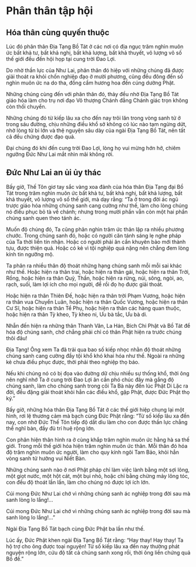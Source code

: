 # Phân thân tập hội  {#phan-than-tap-hoi}
  
## Hóa thân cùng quyến thuộc  {- #hoa-than-cung-quyen-thuoc}
  
Lúc đó phân thân Địa Tạng Bồ Tát ở các nơi có địa ngục trăm nghìn muôn ức bất khả tư, bất khả nghị, bất khả lượng, bất khả thuyết, vô lượng vô số thế giới đều đến hội họp tại cung trời Đao Lợi.  
  
Do nhờ thần lực của Như Lai, phân thân đó hiệp với những chúng đã được giải thoát ra khỏi chốn nghiệp đạo ở mười phương, cũng đều đông đến số nghìn muôn ức na do tha, đồng cầm hương hoa đến cúng dường Phật.  
  
Những chúng cùng đến với phân thân đó, thảy đều nhờ Địa Tạng Bồ Tát giáo hóa làm cho trụ nơi đạo Vô thượng Chánh đẳng Chánh giác trọn không còn thối chuyển.  
  
Những chúng đó từ kiếp lâu xa cho đến nay trôi lăn trong vòng sanh tử ở trong sáu đường, chịu những điều khổ sở không có lúc nào tạm ngừng dứt, nhờ lòng từ bi lớn và thệ nguyện sâu dày của ngài Địa Tạng Bồ Tát, nên tất cả đều chứng được đạo quả.  
  
Đại chúng đó khi đến cung trời Đao Lợi, lòng họ vui mừng hớn hở, chiêm ngưỡng Đức Như Lai mắt nhìn mãi không rời.  
  
## Đức Như Lai an ủi ủy thác  {- #duc-nhu-lai-an-ui-uy-thac}
  
Bấy giờ, Thế Tôn giơ tay sắc vàng xoa đảnh của hóa thân Địa Tạng đại Bồ Tát trong trăm nghìn muôn ức bất khả tư, bất khả nghị, bất khả lượng, bất khả thuyết, vô lượng vô số thế giới, mà dạy rằng: "Ta ở trong đời ác ngũ trược giáo hóa những chúng sanh cang cường như thế, làm cho lòng chúng nó điều phục bỏ tà về chánh; nhưng trong mười phần vẫn còn một hai phần chúng sanh quen theo tánh ác.  
  
Muốn độ chúng đó, Ta cũng phân nghìn trăm ức thân lập ra nhiều phương chước. Trong chúng sanh đó, hoặc có người căn tánh sáng lẹ nghe pháp của Ta thời liền tín nhận. Hoặc có người phải ân cần khuyên bảo mới thành tựu, được thiện quả. Hoặc có kẻ vì tội nghiệp quá nặng nên chẳng đem lòng kính tin ngưỡng mộ.  
  
Ta phân ra nhiều thân độ thoát những hạng chúng sanh mỗi mỗi sai khác như thế. Hoặc hiện ra thân trai, hoặc hiện ra thân gái, hoặc hiện ra thân Trời, Rồng, hoặc hiện ra thân Quỷ, Thần, hoặc hiện ra rừng, núi, sông, ngòi, ao, rạch, suối, làm lợi ích cho mọi người, để rồi đọ họ được giải thoát.  
  
Hoặc hiện ra thân Thiên Đế, hoặc hiện ra thân trời Phạm Vương, hoặc hiện ra thân vua Chuyển Luân, hoặc hiện ra thân Quốc Vương, hoặc hiện ra thân Cư Sĩ, hoặc hiện ra thân Tể Phụ, hoặc hiện ra thân các hàng quan thuộc, hoặc hiện ra thân Tỳ kheo, Tỳ kheo ni, Ưu bà tắc, Ưu bà di.  
  
Nhẫn đến hiện ra những thân Thanh Văn, La Hán, Bích Chi Phật và Bồ Tát để hóa độ chúng sanh, chớ chẳng phải chỉ có thân Phật hiện ra trước chúng thôi đâu!  
  
Địa Tạng! Ông xem Ta đã trải qua bao số kiếp nhọc nhằn độ thoát những chúng sanh cang cường đầy tội khổ khó khai hóa như thế. Ngoài ra những kẻ chưa điều phục được, thời phải theo nghiệp thọ báo.  
  
Nếu khi chúng nó có bị đọa vào đường dữ chịu nhiều sự thống khổ, thời ông nên nghĩ nhớ Ta ở cung trời Đao Lợi ân cần phó chúc đây mà gắng độ chúng sanh, làm cho chúng sanh trong cõi Ta Bà này đến lúc Phật Di Lặc ra đời, đều đặng giải thoát khỏi hẳn các điều khổ, gặp Phật, được Đức Phật thọ ký."  
  
Bấy giờ, những hóa thân Địa Tạng Bồ Tát ở các thế giới hiệp chung lại một hình, rơi lệ thương cảm mà bạch cùng Đức Phật rằng: "Từ số kiếp lâu xa đến nay, con nhờ Đức Thế Tôn tiếp độ dắt dìu làm cho con được thần lực chẳng thể nghĩ bàn, đầy đủ trí huệ rộng lớn.  
  
Con phân hiện thân hình ra ở cùng khắp trăm nghìn muôn ức hằng hà sa thế giới. Trong mỗi thế giới hóa hiện trăm nghìn muôn ức thân. Mỗi thân đó hóa độ trăm nghìn muôn ức người, làm cho quy kính ngôi Tam Bảo, khỏi hẳn vòng sanh tử hưởng vui Niết Bàn.  
  
Những chúng sanh nào ở nơi Phật pháp chỉ làm việc lành bằng một sợi lông, một giọt nước, một hột cát, một bụi nhỏ, hoặc chỉ bằng chừng mảy lông tóc, con đều độ thoát lần lần, làm cho chúng nó được lợi ích lớn.  
  
Cúi mong Đức Như Lai chớ vì những chúng sanh ác nghiệp trong đời sau mà sanh lòng lo lắng!...  
  
Cúi mong Đức Như Lai chớ vì những chúng sanh ác nghiệp trong đời sau mà sanh lòng lo lắng!..."  
  
Ngài Địa Tạng Bồ Tát bạch cùng Đức Phật ba lần như thế.  
  
Lúc ấy, Đức Phật khen ngài Địa Tạng Bồ Tát rằng: "Hay thay! Hay thay! Ta hộ trợ cho ông được toại nguyện! Từ số kiếp lâu xa đến nay thường phát nguyện rộng lớn, cứu độ tất cả chúng sanh xong rồi, thời ông liền chứng quả Bồ đề."  
